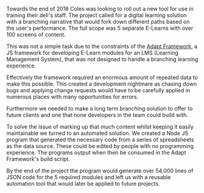 
<MDXImage
  src="/images/projects/coles/coles_banner.jpg"
  width={1140}
  aspectRatio="6/3"
  alt=""
/>

Towards the end of 2018 Coles was looking to roll out a new tool for use in training their deli's staff. The project called for a digital learning solution with a branching narrative that would fork down different paths based on the user's performance. The full scope was 5 separate E-Learns with over 100 screens of content.

This was not a simple task due to the constraints of the [Adapt Framework](https://www.adaptlearning.org/index.php/adapt-framework/), a JS framework for developing E-Learn modules for an LMS (Learning Management System), that was not designed to handle a branching learning experience.

<MDXImage
  src="/images/projects/coles/coles_screen_results.jpeg"
  height={512}
  width={680}
  aspectRatio="9/6"
  alt=""
  caption=""
/>

Effectively the framework required an enormous amount of repeated data to make this possible. This created a development nightmare as chasing down bugs and applying change requests would have to be carefully applied in numerous places with many opportunities for errors.

Furthermore we needed to make a long term branching solution to offer to future clients and one that none developers in the team could build with.

To solve the issue of marking up that much content whilst keeping it easily maintainable we turned to an automated solution. We created a Node JS program that generated the necessary code from a series of spreadsheets as the data source. These could be edited by people with no programming experience. The programs output when then be consumed in the Adapt Framework's build script.

<MDXImage
  src="/images/projects/coles/coles_screen_deli.jpeg"
  width={1140}
  aspectRatio="6/3"
  alt=""
/>

By the end of the project the program would generate over 54,000 lines of JSON code for the 5 required modules and left us with a reusable automation tool that would later be applied to future projects.
